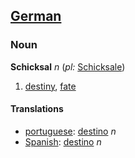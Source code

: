 ==[[German]]==

===Noun===
'''Schicksal''' ''n'' (''pl:'' [[Schicksale]])

#[[destiny]], [[fate]]

====Translations====
*[[portuguese]]: [[destino]] ''n''
*[[Spanish]]: [[destino]] ''n''